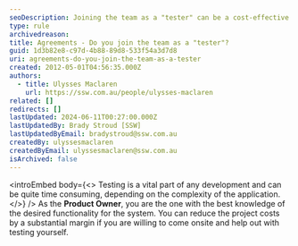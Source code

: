 ```yaml
---
seoDescription: Joining the team as a "tester" can be a cost-effective way to ensure the desired functionality of your system
type: rule
archivedreason:
title: Agreements - Do you join the team as a "tester"?
guid: 1d3b82e8-c97d-4b88-89d8-533f54a3d7d8
uri: agreements-do-you-join-the-team-as-a-tester
created: 2012-05-01T04:56:35.000Z
authors:
  - title: Ulysses Maclaren
    url: https://ssw.com.au/people/ulysses-maclaren
related: []
redirects: []
lastUpdated: 2024-06-11T00:27:00.000Z
lastUpdatedBy: Brady Stroud [SSW]
lastUpdatedByEmail: bradystroud@ssw.com.au
createdBy: ulyssesmaclaren
createdByEmail: ulyssesmaclaren@ssw.com.au
isArchived: false
---
```


<introEmbed
  body={<>
Testing is a vital part of any development and can be quite time consuming, depending on the complexity of the application.
  </>}
/>
As the **Product Owner**, you are the one with the best knowledge of the desired functionality for the system. You can reduce the project costs by a substantial margin if you are willing to come onsite and help out with testing yourself.
